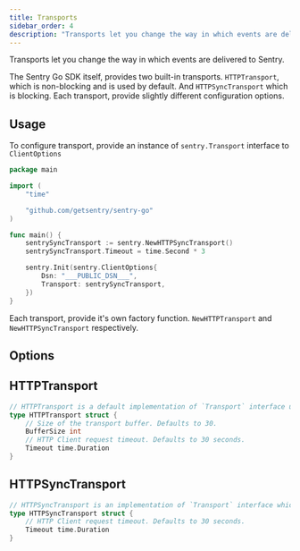 ```yaml
---
title: Transports
sidebar_order: 4
description: "Transports let you change the way in which events are delivered to Sentry."
---
```


Transports let you change the way in which events are delivered to Sentry.

The Sentry Go SDK itself, provides two built-in transports. `HTTPTransport`, which is non-blocking and is used by default. And `HTTPSyncTransport` which is blocking. Each transport, provide slightly different configuration options.

## Usage

To configure transport, provide an instance of `sentry.Transport` interface to `ClientOptions`

```go
package main

import (
	"time"

	"github.com/getsentry/sentry-go"
)

func main() {
	sentrySyncTransport := sentry.NewHTTPSyncTransport()
	sentrySyncTransport.Timeout = time.Second * 3

	sentry.Init(sentry.ClientOptions{
		Dsn: "___PUBLIC_DSN___",
		Transport: sentrySyncTransport,
	})
}
```

Each transport, provide it's own factory function. `NewHTTPTransport` and `NewHTTPSyncTransport` respectively.

## Options

## HTTPTransport

```go
// HTTPTransport is a default implementation of `Transport` interface used by `Client`.
type HTTPTransport struct {
	// Size of the transport buffer. Defaults to 30.
	BufferSize int
	// HTTP Client request timeout. Defaults to 30 seconds.
	Timeout time.Duration
}
```

## HTTPSyncTransport

```go
// HTTPSyncTransport is an implementation of `Transport` interface which blocks after each captured event.
type HTTPSyncTransport struct {
	// HTTP Client request timeout. Defaults to 30 seconds.
	Timeout time.Duration
}
```
